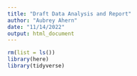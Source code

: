 ```yaml
---
title: "Draft Data Analysis and Report"
author: "Aubrey Ahern"
date: "11/14/2022"
output: html_document
---
```


```r
rm(list = ls())
library(here)
library(tidyverse)
```